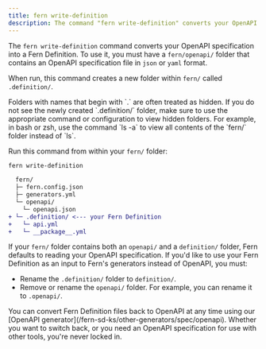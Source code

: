 ```yaml
---
title: fern write-definition
description: The command "fern write-definition" converts your OpenAPI specification to a Fern Definition.
---
```


The `fern write-definition` command converts your OpenAPI specification into a Fern Definition. To use it, you must have a `fern/openapi/` folder that contains an OpenAPI specification file in `json` or `yaml` format.

When run, this command creates a new folder within `fern/` called `.definition/`. 

<Warning>
Folders with names that begin with `.` are often treated as hidden. If you do not see the newly created `.definition/` folder, make sure to use the appropriate command or configuration to view hidden folders. For example, in bash or zsh, use the command `ls -a` to view all contents of the `fern/` folder instead of `ls`.
</Warning>

Run this command from within your `fern/` folder:

```bash
fern write-definition
```

```diff {6-8}
  fern/
  ├─ fern.config.json
  ├─ generators.yml
  └─ openapi/
    └─ openapi.json
+ └─ .definition/ <--- your Fern Definition
+   └─ api.yml
+   └─ __package__.yml
```

If your `fern/` folder contains both an `openapi/` and a `definition/` folder, Fern defaults to reading your OpenAPI specification. If you'd like to use your Fern Definition as an input to Fern's generators instead of OpenAPI, you must:
- Rename the `.definition/` folder to `definition/`.
- Remove or rename the `openapi/` folder. For example, you can rename it to `.openapi/`. 

<Tip>
You can convert Fern Definition files back to OpenAPI at any time using our [OpenAPI generator](/fern-sd-ks/other-generators/spec/openapi). Whether you want to switch back, or you need an OpenAPI specification for use with other tools, you're never locked in.
</Tip>